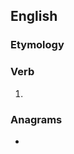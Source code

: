 ==English==

===Etymology===
{{suffix|en|snarl|eth|nocat=1}}

===Verb===
{{head|en|verb form}}

# {{en-archaic third-person singular of|snarl}}

===Anagrams===
* {{anagrams|en|a=aehlnrst|Lenharts|enthrals}}